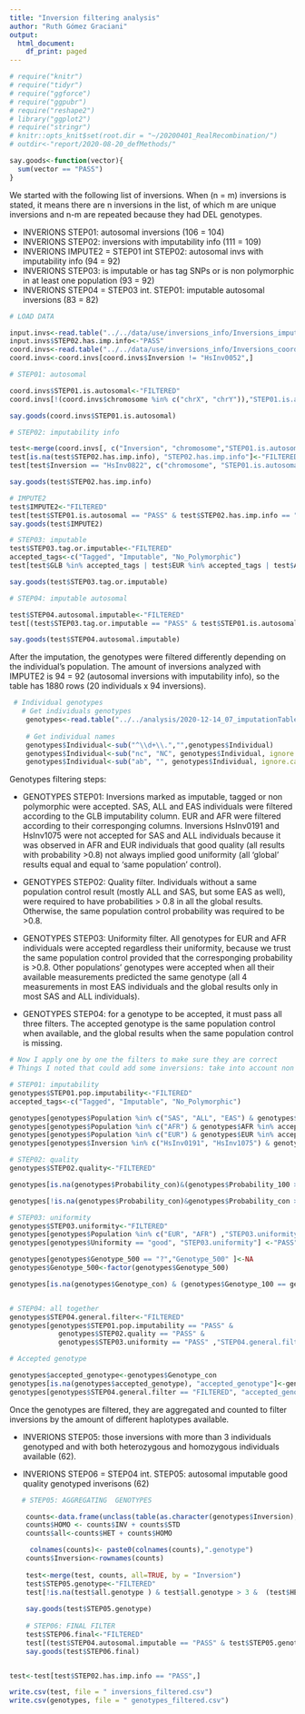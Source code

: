 ```yaml
---
title: "Inversion filtering analysis"
author: "Ruth Gómez Graciani"
output:
  html_document:
    df_print: paged
---
```


```r
# require("knitr")
# require("tidyr")
# require("ggforce")
# require("ggpubr")
# require("reshape2")
# library("ggplot2")
# require("stringr")
# knitr::opts_knit$set(root.dir = "~/20200401_RealRecombination/")
# outdir<-"report/2020-08-20_defMethods/"

say.goods<-function(vector){
  sum(vector == "PASS")
}


```

We started with the following list of inversions. When (n = m) inversions is stated, it  means there are n inversions in the list, of which m are unique inversions and n-m are repeated because they had DEL genotypes. 

* INVERIONS STEP01: autosomal inversions (106 = 104)
* INVERIONS STEP02: inversions with imputability info (111 = 109)
* INVERIONS IMPUTE2 = STEP01 int STEP02: autosomal invs with imputability info (94 = 92)
* INVERIONS STEP03: is imputable or has tag SNPs or is non polymorphic in at least one population (93 = 92)
* INVERIONS STEP04 = STEP03 int. STEP01: imputable autosomal inversions (83 = 82)


```r

# LOAD DATA

input.invs<-read.table("../../data/use/inversions_info/Inversions_imputability.txt", header = TRUE)
input.invs$STEP02.has.imp.info<-"PASS"
coord.invs<-read.table("../../data/use/inversions_info/Inversions_coordinates_hg19.csv", col.names = c("Inversion", "chromosome", "B1s19", "B1e19", "B2s19", "B2e19"))
coord.invs<-coord.invs[coord.invs$Inversion != "HsInv0052",]

# STEP01: autosomal

coord.invs$STEP01.is.autosomal<-"FILTERED"
coord.invs[!(coord.invs$chromosome %in% c("chrX", "chrY")),"STEP01.is.autosomal" ]<-"PASS"

say.goods(coord.invs$STEP01.is.autosomal)

# STEP02: imputability info

test<-merge(coord.invs[, c("Inversion", "chromosome","STEP01.is.autosomal")], input.invs , all = TRUE)
test[is.na(test$STEP02.has.imp.info), "STEP02.has.imp.info"]<-"FILTERED"
test[test$Inversion == "HsInv0822", c("chromosome", "STEP01.is.autosomal")]<-c("chrX", "FILTERED")

say.goods(test$STEP02.has.imp.info)

# IMPUTE2
test$IMPUTE2<-"FILTERED"
test[test$STEP01.is.autosomal == "PASS" & test$STEP02.has.imp.info == "PASS","IMPUTE2"]<-"PASS"
say.goods(test$IMPUTE2)

# STEP03: imputable
test$STEP03.tag.or.imputable<-"FILTERED"
accepted_tags<-c("Tagged", "Imputable", "No_Polymorphic")
test[test$GLB %in% accepted_tags | test$EUR %in% accepted_tags | test$AFR %in% accepted_tags , "STEP03.tag.or.imputable"]<-"PASS"

say.goods(test$STEP03.tag.or.imputable)

# STEP04: imputable autosomal

test$STEP04.autosomal.imputable<-"FILTERED"
test[(test$STEP03.tag.or.imputable == "PASS" & test$STEP01.is.autosomal == "PASS" ), "STEP04.autosomal.imputable"] <- "PASS"

say.goods(test$STEP04.autosomal.imputable)


```


After the imputation, the genotypes were filtered differently depending on the individual's population. The amount of inversions analyzed with IMPUTE2 is 94 = 92 (autosomal inversions with imputability info), so the table has 1880 rows (20 individuals x 94 inversions).


```r

 # Individual genotypes
   # Get individuals genotypes
    genotypes<-read.table("../../analysis/2020-12-14_07_imputationTables/imputationResults.csv", header=TRUE, sep = ",")
  
    # Get individual names
    genotypes$Individual<-sub("^\\d+\\.","",genotypes$Individual)
    genotypes$Individual<-sub("nc", "NC", genotypes$Individual, ignore.case = FALSE)
    genotypes$Individual<-sub("ab", "", genotypes$Individual, ignore.case = FALSE)


```

Genotypes filtering steps:

* GENOTYPES STEP01: Inversions marked as imputable, tagged or non polymorphic were accepted. SAS, ALL and EAS individuals were filtered according to the GLB imputability column. EUR and AFR were filtered according to their corresponging columns. Inversions HsInv0191 and HsInv1075 were not accepted for SAS and ALL individuals because it was observed in AFR and EUR individuals that good quality (all results with probability >0.8) not always implied good uniformity (all 'global' results equal and equal to 'same population' control). 

* GENOTYPES STEP02: Quality filter. Individuals without a same population control result (mostly ALL and SAS, but some EAS as well), were required to have probabilities > 0.8 in all the global results. Otherwise, the same population control probability was required to be >0.8.

* GENOTYPES STEP03:  Uniformity filter. All genotypes for EUR and AFR individuals were accepted regardless their uniformity, because we trust the same population control provided that the corresponging probability is >0.8. Other populations' genotypes were accepted when all their available measurements predicted the same genotype (all 4 measurements in most EAS individuals and the global results only in most SAS and ALL individuals).

* GENOTYPES STEP04: for a genotype to be accepted, it must pass all three filters. The accepted genotype is the same population control when available, and the global results when the same population control is missing.


```r

# Now I apply one by one the filters to make sure they are correct
# Things I noted that could add some inversions: take into account non polymorphic ones

# STEP01: imputability 
genotypes$STEP01.pop.imputability<-"FILTERED"
accepted_tags<-c("Tagged", "Imputable", "No_Polymorphic")

genotypes[genotypes$Population %in% c("SAS", "ALL", "EAS") & genotypes$GLB %in% accepted_tags, "STEP01.pop.imputability"  ]<-"PASS"
genotypes[genotypes$Population %in% c("AFR") & genotypes$AFR %in% accepted_tags, "STEP01.pop.imputability"  ]<-"PASS"
genotypes[genotypes$Population %in% c("EUR") & genotypes$EUR %in% accepted_tags, "STEP01.pop.imputability"  ]<-"PASS"
genotypes[genotypes$Inversion %in% c("HsInv0191", "HsInv1075") & genotypes$Population %in% c("SAS", "ALL"),"STEP01.pop.imputability"]<-"FILTERED"

# STEP02: quality
genotypes$STEP02.quality<-"FILTERED"

genotypes[is.na(genotypes$Probability_con)&(genotypes$Probability_100 > 0.8 & genotypes$Probability_250 > 0.8 & genotypes$Probability_500 > 0.8) , "STEP02.quality"]<-"PASS"

genotypes[!is.na(genotypes$Probability_con)&genotypes$Probability_con > 0.8, "STEP02.quality" ]<-"PASS"

# STEP03: uniformity
genotypes$STEP03.uniformity<-"FILTERED"
genotypes[genotypes$Population %in% c("EUR", "AFR") ,"STEP03.uniformity"] <- "PASS"
genotypes[genotypes$Uniformity == "good", "STEP03.uniformity"] <-"PASS"

genotypes[genotypes$Genotype_500 == "?","Genotype_500" ]<-NA
genotypes$Genotype_500<-factor(genotypes$Genotype_500)

genotypes[is.na(genotypes$Genotype_con) & (genotypes$Genotype_100 == genotypes$Genotype_250 & genotypes$Genotype_250 == genotypes$Genotype_500), "STEP03.uniformity"] <-"PASS"


# STEP04: all together
genotypes$STEP04.general.filter<-"FILTERED"
genotypes[genotypes$STEP01.pop.imputability == "PASS" &
            genotypes$STEP02.quality == "PASS" &
            genotypes$STEP03.uniformity == "PASS" ,"STEP04.general.filter" ]<-"PASS"

# Accepted genotype

genotypes$accepted_genotype<-genotypes$Genotype_con
genotypes[is.na(genotypes$accepted_genotype), "accepted_genotype"]<-genotypes[is.na(genotypes$accepted_genotype), "Genotype_500"]
genotypes[genotypes$STEP04.general.filter == "FILTERED", "accepted_genotype"]<-NA
```

Once the genotypes are filtered, they are aggregated and counted to filter inversions by the amount of different haplotypes available. 

* INVERIONS STEP05: those inversions with more than 3 individuals genotyped and with both heterozygous and homozygous individuals available (62).

* INVERIONS STEP06 = STEP04 int. STEP05: autosomal imputable good quality genotyped inverisons (62)

```r

   # STEP05: AGGREGATING  GENOTYPES

    counts<-data.frame(unclass(table(as.character(genotypes$Inversion), genotypes$accepted_genotype)))
    counts$HOMO <- counts$INV + counts$STD
    counts$all<-counts$HET + counts$HOMO

     colnames(counts)<- paste0(colnames(counts),".genotype")
    counts$Inversion<-rownames(counts)
    
    test<-merge(test, counts, all=TRUE, by = "Inversion")
    test$STEP05.genotype<-"FILTERED"
    test[!is.na(test$all.genotype ) & test$all.genotype > 3 &  (test$HET.genotype > 0 & test$HOMO.genotype > 0), "STEP05.genotype"] <-"PASS"
    
    say.goods(test$STEP05.genotype)
    
    # STEP06: FINAL FILTER
    test$STEP06.final<-"FILTERED"
    test[(test$STEP04.autosomal.imputable == "PASS" & test$STEP05.genotype == "PASS" ), "STEP06.final"] <- "PASS"
    say.goods(test$STEP06.final)



```

<!-- Save tables -->

```r

test<-test[test$STEP02.has.imp.info == "PASS",]

write.csv(test, file = " inversions_filtered.csv")
write.csv(genotypes, file = " genotypes_filtered.csv")


```






















